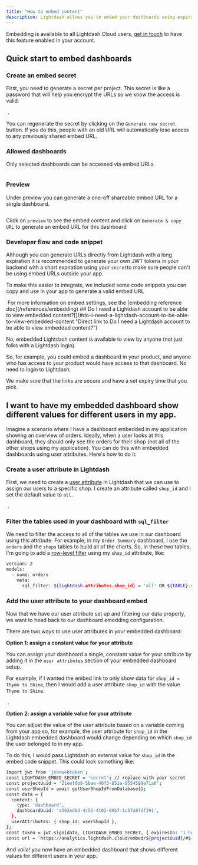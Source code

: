 ```yaml
---
title: "How to embed content"
description: Lightdash allows you to embed your dashboards using expirable URLs and tokens (embed URLs from now on). This is a great way to enable self-serve analytics in your own application and platform by leveraging the insights you've got in Lightdash and making them available to your own users.
---
```



<Info>

Embedding is available to all Lightdash Cloud users, [get in touch](https://lightdash.typeform.com/to/BujU5wg5) to have this feature enabled in your account.
</Info>

## Quick start to embed dashboards[](#quick-start-to-embed-dashboards "Direct link to Quick start to embed dashboards")

### Create an embed secret[](#create-an-embed-secret "Direct link to Create an embed secret")

First, you need to generate a secret per project. This secret is like a password that will help you encrypt the URLs so we know the access is valid.
<Frame>
  <img src="/images/guides/embed-create-secret-fbb86d6bcb70f4d004c48adb3c107922.png" alt=""/>
</Frame>
.

You can regenerate the secret by clicking on the `Generate new secret` button. If you do this, people with an old URL will automatically lose access to any previously shared embed URL.

### Allowed dashboards[](#allowed-dashboards "Direct link to Allowed dashboards")

Only selected dashboards can be accessed via embed URLs
<Frame>
  <img src="/images/guides/embed-add-dashboard-cb6bef5fde69ba9d6eaeb693744d75cc.png" alt=""/>
</Frame>


### Preview[](#preview "Direct link to Preview")

Under preview you can generate a one-off shareable embed URL for a single dashboard.
<Frame>
  <img src="/images/guides/embed-preview-6add607fe9348ed49483ae487235bd50.png" alt=""/>
</Frame>


Click on `preview` to see the embed content and click on `Generate & copy URL` to generate an embed URL for this dashboard

### Developer flow and code snippet[](#developer-flow-and-code-snippet "Direct link to Developer flow and code snippet")

Although you can generate URLs directly from Lightdash with a long expiration it is recommended to generate your own JWT tokens in your backend with a short expiration using your `secret`to make sure people can't be using embed URLs outside your app.

To make this easier to integrate, we included some code snippets you can copy and use in your app to generate a valid embed URL

<Frame>
  <img src="/images/guides/embed-developer-dcdab9d9082069f5ade377284254319c.png" alt=""/>
</Frame>



<Info>
For more information on embed settings, see the [embedding reference doc](/references/embedding)
</Info>
## Do I need a Lightdash account to be able to view embedded content?[](#do-i-need-a-lightdash-account-to-be-able-to-view-embedded-content "Direct link to Do I need a Lightdash account to be able to view embedded content?")

No, embedded Lightdash content is available to view by anyone (not just folks with a Lightdash login).

So, for example, you could embed a dashboard in your product, and anyone who has access to your product would have access to that dashboard. No need to login to Lightdash.

We make sure that the links are secure and have a set expiry time that you pick.

## I want to have my embedded dashboard show different values for different users in my app.[](#i-want-to-have-my-embedded-dashboard-show-different-values-for-different-users-in-my-app "Direct link to I want to have my embedded dashboard show different values for different users in my app.")

Imagine a scenario where I have a dashboard embedded in my application showing an overview of orders. Ideally, when a user looks at this dashboard, they should only see the orders for their shop (not all of the other shops using my application). You can do this with embedded dashboards using user attributes. Here's how to do it:

### Create a user attribute in Lightdash[](#create-a-user-attribute-in-lightdash "Direct link to Create a user attribute in Lightdash")

First, we need to create a [user attribute](/references/user-attributes) in Lightdash that we can use to assign our users to a specific shop. I create an attribute called `shop_id` and I set the default value to `all`.

<Frame>
  <img src="/images/guides/create-user-attribute-b48ba33d6b224fc7782c87d9a123fb3e.png" alt=""/>
</Frame>
.

### Filter the tables used in your dashboard with `sql_filter`[](#filter-the-tables-used-in-your-dashboard-with-sql%5Ffilter "Direct link to filter-the-tables-used-in-your-dashboard-with-sql_filter")

We need to filter the access to all of the tables we use in our dashboard using this attribute. For example, in my `Order Summary` dashboard, I use the `orders` and the `shops` tables to build all of the charts. So, in these two tables, I'm going to add a [row-level filter](#../references/user-attributes#1-row-filtering-with-sql%5Ffilter) using my `shop_id` attribute, like:

```bash
version: 2
models:
  - name: orders
    meta:
      sql_filter: ${lightdash.attributes.shop_id} = 'all' OR ${TABLE}.shop_id = ${lightdash.attributes.shop_id}

```

### Add the user attribute to your dashboard embed[](#add-the-user-attribute-to-your-dashboard-embed "Direct link to Add the user attribute to your dashboard embed")

Now that we have our user attribute set up and filtering our data properly, we want to head back to our dashboard emedding configuration.

There are two ways to use user attributes in your embedded dashboard:

**Option 1: assign a constant value for your attribute**

You can assign your dashboard a single, constant value for your attribute by adding it in the `user attributes` section of your embedded dashboard setup.

For example, if I wanted the embed link to only show data for `shop_id = Thyme to Shine`, then I would add a user attribute `shop_id` with the value `Thyme to Shine`.

<Frame>
  <img src="/images/guides/dashboard-embed-attribute-8fff8e08fcff859fff80283c5b0b33ad.png" alt=""/>
</Frame>
.

**Option 2: assign a variable value for your attribute**

You can adjust the value of the user attribute based on a variable coming from your app so, for example, the user attribute for `shop_id` in the Lightdash embedded dashboard would change depending on which `shop_id` the user belonged to in my app.

To do this, I would pass Lightdash an external value for `shop_id` in the embed code snippet. This could look something like:

```bash
import jwt from 'jsonwebtoken';
const LIGHTDASH_EMBED_SECRET = 'secret'; // replace with your secret
const projectUuid = '21eef0b9-5bae-40f3-851e-9554588e71a6';
const userShopId = await getUserShopIdFromDatabase();
const data = {
  content: {
    type: 'dashboard',
    dashboardUuid: 'a392ed6d-4c53-4102-89b7-1c57a87df391',
  },
  userAttributes: { shop_id: userShopId },
};
const token = jwt.sign(data, LIGHTDASH_EMBED_SECRET, { expiresIn: '1 hour' });
const url = `https://analytics.lightdash.cloud/embed/${projectUuid}/#${token}`;

```

And voila! you now have an embedded dashboard that shows different values for different users in your app.

